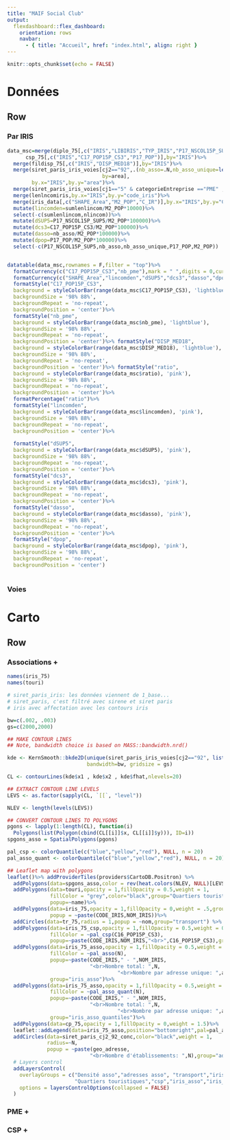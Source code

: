 ```yaml
---
title: "MAIF Social Club"
output: 
  flexdashboard::flex_dashboard:
    orientation: rows
    navbar:
      - { title: "Accueil", href: "index.html", align: right }
---
```


```r
knitr::opts_chunk$set(echo = FALSE)
```


# Données

## Row {.tabset}

### Par IRIS

```r

data_msc=merge(diplo_75[,c("IRIS","LIBIRIS","TYP_IRIS","P17_NSCOL15P_SUP5","ratio")],
      csp_75[,c("IRIS","C17_POP15P_CS3","P17_POP")],by="IRIS")%>%
  merge(fildisp_75[,c("IRIS","DISP_MED18")],by="IRIS")%>%
  merge(siret_paris_iris_voies[cj2=="92",.(nb_asso=.N,nb_asso_unique=length(unique(geo_adresse))),
                               by=area],
        by.x="IRIS",by.y="area")%>%
  merge(siret_paris_iris_voies[cj1=="5" & categorieEntreprise =="PME" ,.(nb_pme=.N),by=area],by.x="IRIS",by.y="area")%>%
  merge(lenlncomiris,by.x="IRIS",by.y="code_iris")%>%
  merge(iris_data[,c("SHAPE_Area","M2_POP","C_IR")],by.x="IRIS",by.y="C_IR")%>%
  mutate(lincomden=sumlenlincom/M2_POP*10000)%>%
  select(-c(sumlenlincom,nlincom))%>%
  mutate(dSUP5=P17_NSCOL15P_SUP5/M2_POP*100000)%>%
  mutate(dcs3=C17_POP15P_CS3/M2_POP*100000)%>%
  mutate(dasso=nb_asso/M2_POP*100000)%>%
  mutate(dpop=P17_POP/M2_POP*100000)%>%
  select(-c(P17_NSCOL15P_SUP5,nb_asso,nb_asso_unique,P17_POP,M2_POP))


datatable(data_msc,rownames = F,filter = "top")%>%
  formatCurrency(c("C17_POP15P_CS3","nb_pme"),mark = " ",digits = 0,currency = "")%>%
  formatCurrency(c("SHAPE_Area","lincomden","dSUP5","dcs3","dasso","dpop"),digits = 0,currency = "",mark=" ")%>%
  formatStyle("C17_POP15P_CS3",
  background = styleColorBar(range(data_msc$C17_POP15P_CS3), 'lightblue'),
  backgroundSize = '98% 88%',
  backgroundRepeat = 'no-repeat',
  backgroundPosition = 'center')%>%
  formatStyle("nb_pme",
  background = styleColorBar(range(data_msc$nb_pme), 'lightblue'),
  backgroundSize = '98% 88%',
  backgroundRepeat = 'no-repeat',
  backgroundPosition = 'center')%>% formatStyle("DISP_MED18",
  background = styleColorBar(range(data_msc$DISP_MED18), 'lightblue'),
  backgroundSize = '98% 88%',
  backgroundRepeat = 'no-repeat',
  backgroundPosition = 'center')%>% formatStyle("ratio",
  background = styleColorBar(range(data_msc$ratio), 'pink'),
  backgroundSize = '98% 88%',
  backgroundRepeat = 'no-repeat',
  backgroundPosition = 'center')%>%
  formatPercentage("ratio")%>%
  formatStyle("lincomden",
  background = styleColorBar(range(data_msc$lincomden), 'pink'),
  backgroundSize = '98% 88%',
  backgroundRepeat = 'no-repeat',
  backgroundPosition = 'center')%>%
  
  formatStyle("dSUP5",
  background = styleColorBar(range(data_msc$dSUP5), 'pink'),
  backgroundSize = '98% 88%',
  backgroundRepeat = 'no-repeat',
  backgroundPosition = 'center')%>%
  formatStyle("dcs3",
  background = styleColorBar(range(data_msc$dcs3), 'pink'),
  backgroundSize = '98% 88%',
  backgroundRepeat = 'no-repeat',
  backgroundPosition = 'center')%>%
  formatStyle("dasso",
  background = styleColorBar(range(data_msc$dasso), 'pink'),
  backgroundSize = '98% 88%',
  backgroundRepeat = 'no-repeat',
  backgroundPosition = 'center')%>%
  formatStyle("dpop",
  background = styleColorBar(range(data_msc$dpop), 'pink'),
  backgroundSize = '98% 88%',
  backgroundRepeat = 'no-repeat',
  backgroundPosition = 'center')
  
```


### Voies




# Carto

## Row {.tabset}

### Associations +

```r
names(iris_75)
names(touri)
```


```r
# siret_paris_iris: les données viennent de 1_base...
# siret_paris, c'est filtré avec sirene et siret paris
# iris avec affectation avec les contours iris

bw=c(.002, .003)
gs=c(2000,2000)

## MAKE CONTOUR LINES
## Note, bandwidth choice is based on MASS::bandwidth.nrd()

kde <- KernSmooth::bkde2D(unique(siret_paris_iris_voies[cj2=="92", list(longitude, latitude)]),
                          bandwidth=bw, gridsize = gs)

CL <- contourLines(kde$x1 , kde$x2 , kde$fhat,nlevels=20)

## EXTRACT CONTOUR LINE LEVELS
LEVS <- as.factor(sapply(CL, `[[`, "level"))

NLEV <- length(levels(LEVS))

## CONVERT CONTOUR LINES TO POLYGONS
pgons <- lapply(1:length(CL), function(i)
  Polygons(list(Polygon(cbind(CL[[i]]$x, CL[[i]]$y))), ID=i))
spgons_asso = SpatialPolygons(pgons)

```


```r

pal_csp <- colorQuantile(c("blue","yellow","red"), NULL, n = 20)
pal_asso_quant <- colorQuantile(c("blue","yellow","red"), NULL, n = 20)

## Leaflet map with polygons
leaflet()%>% addProviderTiles(providers$CartoDB.Positron) %>%
  addPolygons(data=spgons_asso,color = rev(heat.colors(NLEV, NULL)[LEVS]),group="Densité asso")%>%
  addPolygons(data=touri,opacity = 1,fillOpacity = 0.5,weight = 1,
              fillColor = "grey",color="black",group="Quartiers touristiques",
              popup=~name)%>%
  addPolygons(data=iris_75,opacity = 1,fillOpacity = 0,weight = .5,group="iris",
              popup = ~paste(CODE_IRIS,NOM_IRIS))%>%
  addCircles(data=tr_75,radius = 1,popup = ~nom,group="transport") %>%
  addPolygons(data=iris_75_csp,opacity = 1,fillOpacity = 0.5,weight = 0.8,color="black",
              fillColor = ~pal_csp(C16_POP15P_CS3),
              popup=~paste(CODE_IRIS,NOM_IRIS,"<br>",C16_POP15P_CS3),group="csp")%>%
  addPolygons(data=iris_75_asso,opacity = 1,fillOpacity = 0.5,weight = 0.8,color="black",
              fillColor = ~pal_asso(N),
              popup=~paste(CODE_IRIS," - ",NOM_IRIS,
                           "<br>Nombre total: ",N,
                                    "<br>Nombre par adresse unique: ",adunique),
              group="iris_asso")%>%
  addPolygons(data=iris_75_asso,opacity = 1,fillOpacity = 0.5,weight = 0.8,color="black",
              fillColor = ~pal_asso_quant(N),
              popup=~paste(CODE_IRIS," - ",NOM_IRIS,
                           "<br>Nombre total: ",N,
                                    "<br>Nombre par adresse unique: ",adunique),
              group="iris_asso_quantiles")%>%
  addPolygons(data=cp_75,opacity = 1,fillOpacity = 0,weight = 1.5)%>%
  leaflet::addLegend(data=iris_75_asso,position="bottomright",pal=pal_asso,values=~N)%>%
  addCircles(data=siret_paris_cj2_92_conc,color="black",weight = 1,
             radius=~N,
             popup = ~paste(geo_adresse,
                           "<br>Nombre d'établissements: ",N),group="adresses asso")%>%
  # Layers control
  addLayersControl(
    overlayGroups = c("Densité asso","adresses asso", "transport","iris",
                      "Quartiers touristiques","csp","iris_asso","iris_asso_quantiles"),
    options = layersControlOptions(collapsed = FALSE)
  )

```




### PME +


### CSP +



